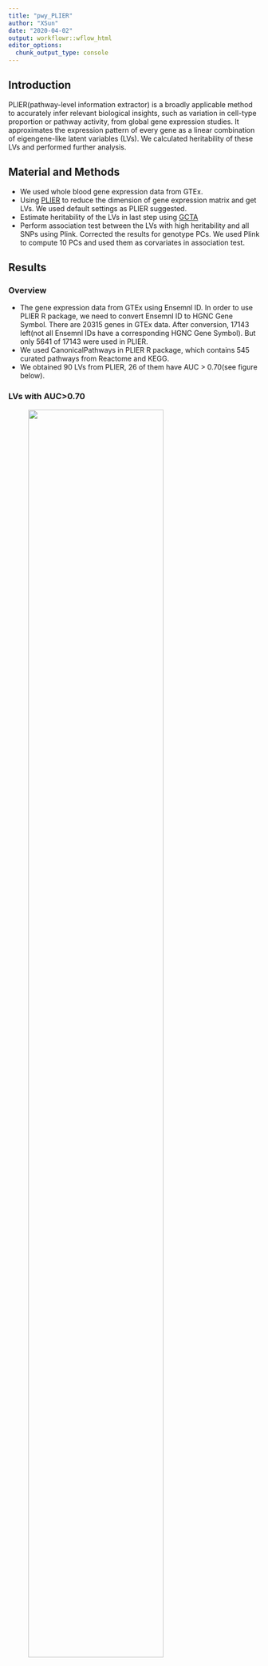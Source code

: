 ```yaml
---
title: "pwy_PLIER"
author: "XSun"
date: "2020-04-02"
output: workflowr::wflow_html
editor_options:
  chunk_output_type: console
---
```


## Introduction
PLIER(pathway-level information extractor) is a broadly applicable method to accurately infer relevant biological insights, such as variation in cell-type proportion or pathway activity, from global gene expression studies. It approximates the expression pattern of every gene as a linear combination of eigengene-like latent variables (LVs). We calculated heritability of these LVs and performed further analysis.

## Material and Methods 

- We used whole blood gene expression data from GTEx.  
- Using [PLIER](https://github.com/wgmao/PLIER) to reduce the dimension of gene expression matrix and get LVs. We used default settings as PLIER suggested.
- Estimate heritability of the LVs in last step using [GCTA](https://cnsgenomics.com/software/gcta/#GREML)
- Perform association test between the LVs with high heritability and all SNPs using Plink. Corrected the results for genotype PCs. We used Plink to compute 10 PCs and used them as corvariates in association test.



## Results


### Overview

- The gene expression data from GTEx using Ensemnl ID. In order to use PLIER R package, we need to convert Ensemnl ID to HGNC Gene Symbol. There are 20315 genes in GTEx data. After conversion, 17143 left(not all Ensemnl IDs have a corresponding HGNC Gene Symbol). But only 5641 of 17143 were used in PLIER.
- We used CanonicalPathways in PLIER R package, which contains 545 curated pathways from Reactome and KEGG.
- We obtained 90 LVs from PLIER, 26 of them have AUC > 0.70(see figure below).

### LVs with AUC>0.70

<figure class="half">
    <img src="https://github.com/xsun1229/pathway_analysis/raw/master/output/Umat_wb.jpeg" width="80%">
</figure>

x-axis shows the name of LVs and y-axis shows the pathway names related to each LVs.


### Top genes and their pathway assiciations.

<figure class="half">
    <img src="https://github.com/xsun1229/pathway_analysis/raw/master/output/topgenes_wb.jpeg" width="80%">
</figure>

Only LVs with pathway association are plotted.

### Heritability of LVs

We computed the heritability of all LVs. The following figure shows the distribution of the heritability.

<figure class="half">
    <img src="https://github.com/xsun1229/pathway_analysis/raw/master/output/hist_H_lv.jpeg" width="50%">
</figure>

For more details, we list the heritability of 26 LVs with AUC > 0.7 below. We just list the top 3 pathways related to each LV, corresponding to the figure in 'LVs with AUC>0.70' part.

| LVs | V(G)/Vlvs | SE       | zscore               | pval                | LV_AUC            | pwys                                                                                                                                                                   |
|-----|-----------|----------|----------------------|---------------------|-------------------|------------------------------------------------------------------------------------------------------------------------------------------------------------------------|
| 60  | 0.494548  | 0.171469 | 2.88418314680788     | 0.00196215225033847 | 0.726392931195191 | 1.REACTOME_GENERIC_TRANSCRIPTION_PATHWAY,                                                                                                                              |
| 48  | 0.493311  | 0.202114 | 2.44075620689314     | 0.00732827268754888 | 0.996043956043956 | 1.REACTOME_MITOCHONDRIAL_PROTEIN_IMPORT,2.REACTOME_METABOLISM_OF_AMINO_ACIDS_AND_DERIVATIVES,3.KEGG_OXIDATIVE_PHOSPHORYLATION,                                         |
| 36  | 0.400558  | 0.19515  | 2.05256469382526     | 0.0200574073382793  | 0.897281661412943 | 1.REACTOME_PROCESSING_OF_CAPPED_INTRON_CONTAINING_PRE_MRNA,2.REACTOME_MRNA_PROCESSING,3.REACTOME_MRNA_SPLICING,                                                        |
| 71  | 0.397832  | 0.194249 | 2.04805172742202     | 0.0202774655833539  | 0.997166565472576 | 1.REACTOME_E2F_MEDIATED_REGULATION_OF_DNA_REPLICATION,2.PID_ATR_PATHWAY,3.KEGG_P53_SIGNALING_PATHWAY,                                                                  |
| 81  | 0.256039  | 0.164415 | 1.55727275491896     | 0.0597028705626842  | 0.797549019607843 | 1.PID_ERBB1_DOWNSTREAM_PATHWAY,2.REACTOME_PROCESSING_OF_CAPPED_INTRON_CONTAINING_PRE_MRNA,3.REACTOME_CYTOKINE_SIGNALING_IN_IMMUNE_SYSTEM,                              |
| 1   | 0.239428  | 0.184462 | 1.2979800717763      | 0.0971470914853219  | 0.876725304465494 | 1.KEGG_CYTOKINE_CYTOKINE_RECEPTOR_INTERACTION,2.KEGG_CELL_ADHESION_MOLECULES_CAMS,3.REACTOME_IMMUNOREGULATORY_INTERACTIONS_BETWEEN_A_LYMPHOID_AND_A_NON_LYMPHOID_CELL, |
| 22  | 0.223824  | 0.165512 | 1.3523128232394      | 0.0881376319708236  | 0.964356763925729 | 1.KEGG_CELL_ADHESION_MOLECULES_CAMS,2.KEGG_INTESTINAL_IMMUNE_NETWORK_FOR_IGA_PRODUCTION,3.KEGG_PRIMARY_IMMUNODEFICIENCY,                                               |
| 76  | 0.201392  | 0.162757 | 1.23737842304786     | 0.107973312713352   | 0.79299641862316  | 1.KEGG_CYTOKINE_CYTOKINE_RECEPTOR_INTERACTION,2.REACTOME_PEPTIDE_LIGAND_BINDING_RECEPTORS,3.KEGG_HEMATOPOIETIC_CELL_LINEAGE,                                           |
| 82  | 0.195819  | 0.171871 | 1.13933706093524     | 0.127281298120168   | 0.864578313253012 | 1.REACTOME_PROCESSING_OF_CAPPED_INTRON_CONTAINING_PRE_MRNA,2.REACTOME_SIGNALING_BY_WNT,3.REACTOME_TRANSPORT_OF_MATURE_MRNA_DERIVED_FROM_AN_INTRONLESS_TRANSCRIPT,      |
| 79  | 0.161897  | 0.106225 | 1.52409508119558     | 0.0637424806329094  | 0.856885923101366 | 1.REACTOME_DIABETES_PATHWAYS,2.REACTOME_METABOLISM_OF_AMINO_ACIDS_AND_DERIVATIVES,3.REACTOME_UNFOLDED_PROTEIN_RESPONSE,                                                |
| 23  | 0.126631  | 0.090764 | 1.39516768762946     | 0.0814826392421427  | 0.993530997304582 | 1.KEGG_VALINE_LEUCINE_AND_ISOLEUCINE_DEGRADATION,2.REACTOME_METABOLISM_OF_AMINO_ACIDS_AND_DERIVATIVES,3.KEGG_METABOLISM_OF_XENOBIOTICS_BY_CYTOCHROME_P450,             |
| 57  | 0.10431   | 0.136525 | 0.764035890862479    | 0.222422927303134   | 0.906291320110898 | 1.KEGG_VASCULAR_SMOOTH_MUSCLE_CONTRACTION,2.REACTOME_SIGNALING_BY_PDGF,3.KEGG_ECM_RECEPTOR_INTERACTION,                                                                |
| 89  | 0.09778   | 0.109456 | 0.893326998976758    | 0.185841041767189   | 0.774674181675942 | 1.PID_MTOR_4PATHWAY,2.REACTOME_GLUCOSE_METABOLISM,3.PID_HIF1_TFPATHWAY,                                                                                                |
| 39  | 0.097511  | 0.089272 | 1.0922909758939      | 0.137352612772346   | 0.757300275482094 | 1.REACTOME_METABOLISM_OF_AMINO_ACIDS_AND_DERIVATIVES,2.KEGG_COMPLEMENT_AND_COAGULATION_CASCADES,                                                                       |
| 51  | 0.096981  | 0.132827 | 0.730130169317985    | 0.232655310879605   | 0.943730044816778 | 1.REACTOME_ORC1_REMOVAL_FROM_CHROMATIN,2.KEGG_LYSOSOME,3.KEGG_PROTEASOME,                                                                                              |
| 15  | 0.079205  | 0.125819 | 0.629515415000914    | 0.264505840043043   | 0.992077369773115 | 1.REACTOME_NEGATIVE_REGULATORS_OF_RIG_I_MDA5_SIGNALING,2.REACTOME_CYTOKINE_SIGNALING_IN_IMMUNE_SYSTEM,3.KEGG_CYTOSOLIC_DNA_SENSING_PATHWAY,                            |
| 40  | 0.073455  | 0.097723 | 0.751665421650993    | 0.226126144895035   | 0.953350144092219 | 1.REACTOME_MUSCLE_CONTRACTION,2.KEGG_DILATED_CARDIOMYOPATHY,                                                                                                           |
| 78  | 0.039485  | 0.081458 | 0.48472832625402     | 0.313934535218113   | 0.922911374541349 | 1.REACTOME_MITOCHONDRIAL_PROTEIN_IMPORT,2.REACTOME_METABOLISM_OF_AMINO_ACIDS_AND_DERIVATIVES,3.MIPS_NOP56P_ASSOCIATED_PRE_RRNA_COMPLEX,                                |
| 37  | 0.027415  | 0.049898 | 0.549420818469678    | 0.291358345163622   | 0.866641901931649 | 1.REACTOME_GLUCOSE_METABOLISM,2.REACTOME_MUSCLE_CONTRACTION,3.KEGG_ARGININE_AND_PROLINE_METABOLISM,                                                                    |
| 3   | 1e-06     | 0.053586 | 1.86615907139925e-05 | 0.499992555102445   | 0.700039611804318 | 1.KEGG_CYTOKINE_CYTOKINE_RECEPTOR_INTERACTION,2.PID_NFAT_TFPATHWAY,3.REACTOME_CYTOKINE_SIGNALING_IN_IMMUNE_SYSTEM,                                                     |
| 6   | 1e-06     | 0.035406 | 2.82438004857934e-05 | 0.499988732353828   | 0.828101181402439 | 1.REACTOME_GLYCOSAMINOGLYCAN_METABOLISM,2.KEGG_LYSOSOME,3.REACTOME_INNATE_IMMUNE_SYSTEM,                                                                               |
| 9   | 1e-06     | 0.120094 | 8.3268106649791e-06  | 0.499996678083165   | 0.718790926099158 | 1.KEGG_CELL_ADHESION_MOLECULES_CAMS,2.KEGG_LYSOSOME,3.KEGG_INTESTINAL_IMMUNE_NETWORK_FOR_IGA_PRODUCTION,                                                               |
| 31  | 1e-06     | 0.036497 | 2.73995122886813e-05 | 0.499989069176087   | 0.765705512811463 | 1.REACTOME_TRANSMISSION_ACROSS_CHEMICAL_SYNAPSES,2.REACTOME_NEURONAL_SYSTEM,                                                                                           |
| 62  | 1e-06     | 0.042027 | 2.37942275204035e-05 | 0.499990507476614   | 0.996922513280821 | 1.REACTOME_3_UTR_MEDIATED_TRANSLATIONAL_REGULATION,2.REACTOME_FORMATION_OF_THE_TERNARY_COMPLEX_AND_SUBSEQUENTLY_THE_43S_COMPLEX,3.KEGG_RIBOSOME,                       |
| 66  | 1e-06     | 0.169204 | 5.91002576771235e-06 | 0.499997642240843   | 0.851892358774173 | 1.KEGG_OXIDATIVE_PHOSPHORYLATION,2.REACTOME_NONSENSE_MEDIATED_DECAY_ENHANCED_BY_THE_EXON_JUNCTION_COMPLEX,3.MIPS_NOP56P_ASSOCIATED_PRE_RRNA_COMPLEX,                   |
| 72  | 1e-06     | 0.043159 | 2.31701383257258e-05 | 0.49999075645218    | 1                 | 1.REACTOME_3_UTR_MEDIATED_TRANSLATIONAL_REGULATION,2.KEGG_OXIDATIVE_PHOSPHORYLATION,3.REACTOME_NONSENSE_MEDIATED_DECAY_ENHANCED_BY_THE_EXON_JUNCTION_COMPLEX,          |

### Association test results

Since SNPs in MHC has p < 1e-100, We show the results after removing MHC.

#### Results for LV60

<figure class="half">
    <img src="https://github.com/xsun1229/pathway_analysis/raw/master/output/qp_unif_lv60.jpeg" width="50%">
</figure>
<figure class="half">
    <img src="https://github.com/xsun1229/pathway_analysis/raw/master/output/man_lv60.jpeg" width="50%">
</figure>

#### Results for LV48

<figure class="half">
    <img src="https://github.com/xsun1229/pathway_analysis/raw/master/output/qp_unif_lv48.jpeg" width="50%">
</figure>
<figure class="half">
    <img src="https://github.com/xsun1229/pathway_analysis/raw/master/output/man_lv48.jpeg" width="50%">
</figure>



```r

```

